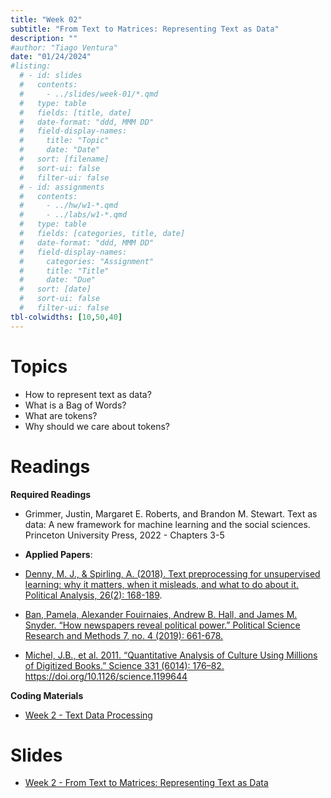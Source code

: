 ```yaml
---
title: "Week 02"
subtitle: "From Text to Matrices: Representing Text as Data"
description: ""
#author: "Tiago Ventura"
date: "01/24/2024"
#listing:
  # - id: slides
  #   contents:
  #     - ../slides/week-01/*.qmd
  #   type: table
  #   fields: [title, date]
  #   date-format: "ddd, MMM DD"
  #   field-display-names:
  #     title: "Topic"
  #     date: "Date"
  #   sort: [filename]
  #   sort-ui: false
  #   filter-ui: false
  # - id: assignments
  #   contents:
  #     - ../hw/w1-*.qmd
  #     - ../labs/w1-*.qmd
  #   type: table
  #   fields: [categories, title, date]
  #   date-format: "ddd, MMM DD"
  #   field-display-names:
  #     categories: "Assignment"
  #     title: "Title"
  #     date: "Due"
  #   sort: [date]
  #   sort-ui: false
  #   filter-ui: false
tbl-colwidths: [10,50,40]
---
```


# Topics

-   How to represent text as data?
-   What is a Bag of Words?
-   What are tokens?
-   Why should we care about tokens?

# Readings

**Required Readings**

-   Grimmer, Justin, Margaret E. Roberts, and Brandon M. Stewart. Text as data: A new framework for machine learning and the social sciences. Princeton University Press, 2022 - Chapters 3-5

-   **Applied Papers**:

-   [Denny, M. J., & Spirling, A. (2018). Text preprocessing for unsupervised learning: why it matters, when it misleads, and what to do about it. Political Analysis, 26(2): 168-189](https://www.cambridge.org/core/journals/political-analysis/article/text-preprocessing-for-unsupervised-learning-why-it-matters-when-it-misleads-and-what-to-do-about-it/AA7D4DE0AA6AB208502515AE3EC6989E).

-   [Ban, Pamela, Alexander Fouirnaies, Andrew B. Hall, and James M. Snyder. "How newspapers reveal political power." Political Science Research and Methods 7, no. 4 (2019): 661-678.](https://www.cambridge.org/core/journals/political-science-research-and-methods/article/how-newspapers-reveal-political-power/683B2D970E88A25239276D6FA071632B)

-   [Michel, J.B., et al. 2011. "Quantitative Analysis of Culture Using Millions of Digitized Books." Science 331 (6014): 176--82. https://doi.org/10.1126/science.1199644](https://www.science.org/doi/10.1126/science.1199644)

**Coding Materials**

-   <a href="/code/week2_introduction_to_text_analysis.R" download> Week 2 - Text Data Processing </a>

# Slides

-   [Week 2 - From Text to Matrices: Representing Text as Data](/slides/week_02.html)
